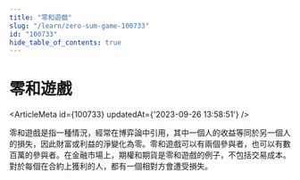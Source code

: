```yaml
---
title: "零和遊戲"
slug: "/learn/zero-sum-game-100733"
id: "100733"
hide_table_of_contents: true
---
```



# 零和遊戲

<ArticleMeta id={100733} updatedAt={'2023-09-26 13:58:51'} />
<div className='border-solid border-b border-t-0 my-4 border-[var(--ifm-color-gray-300)]' />

零和遊戲是指一種情況，經常在博弈論中引用，其中一個人的收益等同於另一個人的損失，因此財富或利益的淨變化為零。零和遊戲可以有兩個參與者，也可以有數百萬的參與者。在金融市場上，期權和期貨是零和遊戲的例子，不包括交易成本。對於每個在合約上獲利的人，都有一個相對方會遭受損失。
